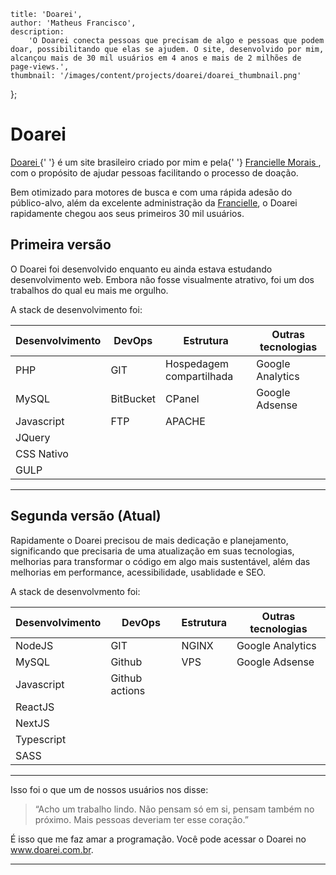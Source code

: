 	title: 'Doarei',
	author: 'Matheus Francisco',
	description:
		'O Doarei conecta pessoas que precisam de algo e pessoas que podem doar, possibilitando que elas se ajudem. O site, desenvolvido por mim, alcançou mais de 30 mil usuários em 4 anos e mais de 2 milhões de page-views.',
	thumbnail: '/images/content/projects/doarei/doarei_thumbnail.png'
};

# Doarei

<p>
	<a href="https://www.doarei.com.br" rel="noopener noreferrer" target="_blank">
		Doarei
	</a>{' '}
	é um site brasileiro criado por mim e pela{' '}
	<a
		href="https://www.linkedin.com/in/franciellemorais/"
		rel="noopener noreferrer"
		target="_blank"
	>
		Francielle Morais
	</a>
	, com o propósito de ajudar pessoas facilitando o processo de doação.
</p>

Bem otimizado para motores de busca e com uma rápida adesão do público-alvo, além da excelente administração da <a href="https://www.linkedin.com/in/franciellemorais/" rel="noopener noreferrer" target="_blank">Francielle</a>, o Doarei rapidamente chegou aos seus primeiros 30 mil usuários.

## Primeira versão

O Doarei foi desenvolvido enquanto eu ainda estava estudando desenvolvimento web. Embora não fosse visualmente atrativo, foi um dos trabalhos do qual eu mais me orgulho.

A stack de desenvolvimento foi:

| Desenvolvimento | DevOps    | Estrutura                | Outras tecnologias |
| --------------- | --------- | ------------------------ | ------------------ |
| PHP             | GIT       | Hospedagem compartilhada | Google Analytics   |
| MySQL           | BitBucket | CPanel                   | Google Adsense     |
| Javascript      | FTP       | APACHE                   |
| JQuery          |           |                          |
| CSS Nativo      |           |                          |
| GULP            |           |                          |

---

## Segunda versão (Atual)

Rapidamente o Doarei precisou de mais dedicação e planejamento, significando que precisaria de uma atualização em suas tecnologias, melhorias para transformar o código em algo mais sustentável, além das melhorias em performance, acessibilidade, usablidade e SEO.

A stack de desenvolvmento foi:

| Desenvolvimento | DevOps         | Estrutura | Outras tecnologias |
| --------------- | -------------- | --------- | ------------------ |
| NodeJS          | GIT            | NGINX     | Google Analytics   |
| MySQL           | Github         | VPS       | Google Adsense     |
| Javascript      | Github actions |           |
| ReactJS         |                |           |
| NextJS          |                |           |
| Typescript      |                |           |
| SASS            |                |           |

---

Isso foi o que um de nossos usuários nos disse:

> “Acho um trabalho lindo. Não pensam só em si, pensam também no próximo. Mais pessoas deveriam ter esse coração.”

É isso que me faz amar a programação. Você pode acessar o Doarei no <a href="https://www.doarei.com.br" rel="noopener noreferrer" target="_blank">www.doarei.com.br</a>.

---
